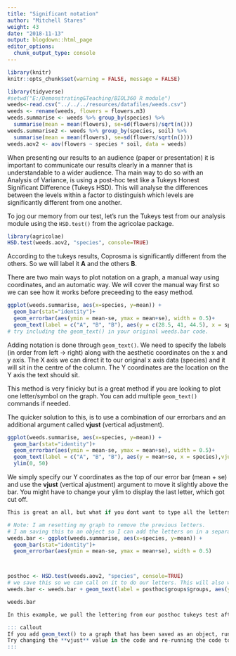 ```yaml
---
title: "Significant notation"
author: "Mitchell Stares"
weight: 43
date: "2018-11-13"
output: blogdown::html_page
editor_options:
  chunk_output_type: console
---
```

```r
library(knitr)
knitr::opts_chunk$set(warning = FALSE, message = FALSE)

```
```r
library(tidyverse)
#setwd("E:/Demonstrating&Teaching/BIOL360 R module")
weeds<-read.csv("../../../resources/datafiles/weeds.csv")
weeds <- rename(weeds, flowers = flowers.m3)
weeds.summarise <- weeds %>% group_by(species) %>%
  summarise(mean = mean(flowers), se=sd(flowers)/sqrt(n()))
weeds.summarise2 <- weeds %>% group_by(species, soil) %>%
  summarise(mean = mean(flowers), se=sd(flowers/sqrt(n())))
weeds.aov2 <- aov(flowers ~ species * soil, data = weeds)

```

When presenting our results to an audience (paper or presentation) it is important to communicate our results clearly in a manner that is understandable to a wider audience. Tha main way to do so with an Analysis of Variance, is using a post-hoc test like a Tukeys Honest Significant Difference (Tukeys HSD). This will analyse the differences between the levels within a factor to distinguish which levels are significantly different from one another. 

To jog our memory from our test, let's run the Tukeys test from our analysis module using the `HSD.test()` from the agricolae package.  

```r
library(agricolae)
HSD.test(weeds.aov2, "species", console=TRUE)
```

According to the tukeys results, Coprosma is significantly different from the others. So we will label it **A** and the others **B**.  

There are two main ways to plot notation on a graph, a manual way using coordinates, and an automatic way. We will cover the manual way first so we can see how it works before preceeding to the easy method. 

```r
ggplot(weeds.summarise, aes(x=species, y=mean)) +
  geom_bar(stat="identity")+
  geom_errorbar(aes(ymin = mean-se, ymax = mean+se), width = 0.5)+
  geom_text(label = c("A", "B", "B"), aes(y = c(28.5, 41, 44.5), x = species), size = 6)
# try including the geom_text() in your original weeds.bar code. 
```  

Adding notation is done through `geom_text()`. We need to specify the labels (in order from left -> right) along with the aesthetic coordinates on the x and y axis. The X axis we can direct it to our original x axis data (species) and it will sit in the centre of the column. The Y coordinates are the location on the Y axis the text should sit. 

This method is very finicky but is a great method if you are looking to plot one letter/symbol on the graph. You can add multiple `geom_text()` commands if needed. 

The quicker solution to this, is to use a combination of our errorbars and an additional argument called **vjust** (vertical adjustment). 

```r
ggplot(weeds.summarise, aes(x=species, y=mean)) +
  geom_bar(stat="identity")+
  geom_errorbar(aes(ymin = mean-se, ymax = mean+se), width = 0.5)+
  geom_text(label = c("A", "B", "B"), aes(y = mean+se, x = species),vjust = -0.5, size = 6)+ 
  ylim(0, 50)
```

We simply specify our Y coordinates as the top of our error bar (mean + se) and use the **vjust** (vertical ajustment) argument to move it slightly above the bar. You might have to change your ylim to display the last letter, which got cut off.  

```r
This is great an all, but what if you dont want to type all the letters out yourself. Well, there is a solution to that, but it does involve a little work. This involves saving the output of `HSD.test()` to an object and pulling the order of letters from it. This is slightly complex, but is definately quicker when you have multiple levels.  
```
```r
# Note: I am resetting my graph to remove the previous letters. 
# I am saving this to an object so I can add the letters on in a separate command.
weeds.bar <- ggplot(weeds.summarise, aes(x=species, y=mean)) +
  geom_bar(stat="identity")+
  geom_errorbar(aes(ymin = mean-se, ymax = mean+se), width = 0.5)



posthoc <- HSD.test(weeds.aov2, "species", console=TRUE)
# we save this so we can call on it to do our letters. This will also work for a normal "non-agricolae" tukeys, but will be called something different in the dataframe
weeds.bar <- weeds.bar + geom_text(label = posthoc$groups$groups, aes(y=mean+se, x=species), vjust=-0.5, size=6) + ylim(0, 50)

weeds.bar

In this example, we pull the lettering from our posthoc tukeys test after saving it to a dataframe. In this saved object, there is multiple columns which are each a "list". So we navigate through them using the **$** sign.  

::: callout
If you add geom_text() to a graph that has been saved as an object, running this multiple times will add the text to the pre-exisiting graph. 
Try changing the **vjust** value in the code and re-running the code to see the effect. You will need to either include the geom_text() in your original code, or re-run the original code each time. 
:::

```

